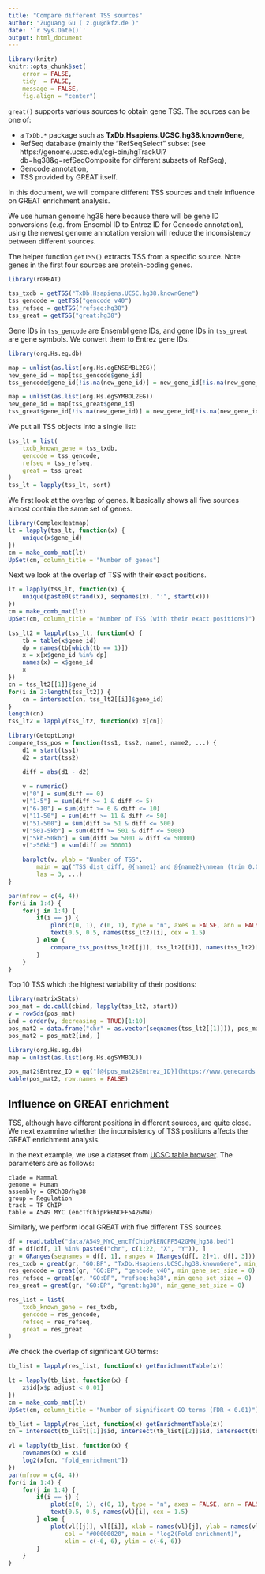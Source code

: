 ```yaml
---
title: "Compare different TSS sources"
author: "Zuguang Gu ( z.gu@dkfz.de )"
date: '`r Sys.Date()`'
output: html_document
---
```


```r
library(knitr)
knitr::opts_chunk$set(
    error = FALSE,
    tidy  = FALSE,
    message = FALSE,
    fig.align = "center")
```


`great()` supports various sources to obtain gene TSS. The sources can be one of:

- a `TxDb.*` package such as **TxDb.Hsapiens.UCSC.hg38.knownGene**,
- RefSeq database (mainly the "RefSeqSelect" subset (see https://genome.ucsc.edu/cgi-bin/hgTrackUi?db=hg38&g=refSeqComposite for different subsets of RefSeq),
- Gencode annotation,
- TSS provided by GREAT itself.

In this document, we will compare different TSS sources and their influence on GREAT enrichment analysis.

We use human genome hg38 here because there will be gene ID conversions (e.g. from Ensembl ID to Entrez ID for Gencode annotation), using
the newest genome annotation version will reduce the inconsistency between different sources.

The helper function `getTSS()` extracts TSS from a specific source. Note genes in the first four sources are protein-coding genes.

```r
library(rGREAT)

tss_txdb = getTSS("TxDb.Hsapiens.UCSC.hg38.knownGene")
tss_gencode = getTSS("gencode_v40")
tss_refseq = getTSS("refseq:hg38")
tss_great = getTSS("great:hg38")
```

Gene IDs in `tss_gencode` are Ensembl gene IDs, and gene IDs in `tss_great` are gene symbols. We convert them to Entrez gene IDs.

```r
library(org.Hs.eg.db)

map = unlist(as.list(org.Hs.egENSEMBL2EG))
new_gene_id = map[tss_gencode$gene_id]
tss_gencode$gene_id[!is.na(new_gene_id)] = new_gene_id[!is.na(new_gene_id)]

map = unlist(as.list(org.Hs.egSYMBOL2EG))
new_gene_id = map[tss_great$gene_id]
tss_great$gene_id[!is.na(new_gene_id)] = new_gene_id[!is.na(new_gene_id)]
```


We put all TSS objects into a single list:

```r
tss_lt = list(
    txdb_known_gene = tss_txdb,
    gencode = tss_gencode,
    refseq = tss_refseq,
    great = tss_great
)
tss_lt = lapply(tss_lt, sort)
```

We first look at the overlap of genes. It basically shows all five sources almost contain the same set of genes.

```r
library(ComplexHeatmap)
lt = lapply(tss_lt, function(x) {
    unique(x$gene_id)
})
cm = make_comb_mat(lt)
UpSet(cm, column_title = "Number of genes")
```

Next we look at the overlap of TSS with their exact positions.

```r
lt = lapply(tss_lt, function(x) {
    unique(paste0(strand(x), seqnames(x), ":", start(x)))
})
cm = make_comb_mat(lt)
UpSet(cm, column_title = "Number of TSS (with their exact positions)")
```



```r
tss_lt2 = lapply(tss_lt, function(x) {
    tb = table(x$gene_id)
    dp = names(tb[which(tb == 1)])
    x = x[x$gene_id %in% dp]
    names(x) = x$gene_id
    x
})
cn = tss_lt2[[1]]$gene_id
for(i in 2:length(tss_lt2)) {
    cn = intersect(cn, tss_lt2[[i]]$gene_id)
}
length(cn)
tss_lt2 = lapply(tss_lt2, function(x) x[cn])
```


```r
library(GetoptLong)
compare_tss_pos = function(tss1, tss2, name1, name2, ...) {
    d1 = start(tss1)
    d2 = start(tss2)

    diff = abs(d1 - d2)
    
    v = numeric()
    v["0"] = sum(diff == 0)
    v["1-5"] = sum(diff >= 1 & diff <= 5)
    v["6-10"] = sum(diff >= 6 & diff <= 10)
    v["11-50"] = sum(diff >= 11 & diff <= 50)
    v["51-500"] = sum(diff >= 51 & diff <= 500)
    v["501-5kb"] = sum(diff >= 501 & diff <= 5000)
    v["5kb-50kb"] = sum(diff >= 5001 & diff <= 50000)
    v[">50kb"] = sum(diff >= 50001)

    barplot(v, ylab = "Number of TSS", 
        main = qq("TSS dist_diff, @{name1} and @{name2}\nmean (trim 0.05) = @{round(mean(diff, trim = 0.05))}bp, median = @{median(diff)}bp"), 
        las = 3, ...)
}

par(mfrow = c(4, 4))
for(i in 1:4) {
    for(j in 1:4) {
        if(i == j) {
            plot(c(0, 1), c(0, 1), type = "n", axes = FALSE, ann = FALSE)
            text(0.5, 0.5, names(tss_lt2)[i], cex = 1.5)
        } else {
            compare_tss_pos(tss_lt2[[j]], tss_lt2[[i]], names(tss_lt2)[j], names(tss_lt2)[i], ylim = c(0, 16000))
        }
    }
}
```

Top 10 TSS which the highest variability of their positions:

```r
library(matrixStats)
pos_mat = do.call(cbind, lapply(tss_lt2, start))
v = rowSds(pos_mat)
ind = order(v, decreasing = TRUE)[1:10]
pos_mat2 = data.frame("chr" = as.vector(seqnames(tss_lt2[[1]])), pos_mat, Entrez_ID = tss_lt2[[1]]$gene_id)
pos_mat2 = pos_mat2[ind, ]

library(org.Hs.eg.db)
map = unlist(as.list(org.Hs.egSYMBOL))

pos_mat2$Entrez_ID = qq("[@{pos_mat2$Entrez_ID}](https://www.genecards.org/cgi-bin/carddisp.pl?gene=@{map[pos_mat2$Entrez_ID]}#genomic_location)", collapse = FALSE)
kable(pos_mat2, row.names = FALSE)
```


## Influence on GREAT enrichment

TSS, although have different positions in different sources, are quite close. We next examnine whether the inconsistency of TSS positions affects the GREAT enrichment analysis.

In the next example, we use a dataset from [UCSC table browser](https://genome.ucsc.edu/cgi-bin/hgTables). The parameters are as follows:

```
clade = Mammal
genome = Human
assembly = GRCh38/hg38
group = Regulation
track = TF ChIP
table = A549 MYC (encTfChipPkENCFF542GMN)
```

Similarly, we perform local GREAT with five different TSS sources.

```r
df = read.table("data/A549_MYC_encTfChipPkENCFF542GMN_hg38.bed")
df = df[df[, 1] %in% paste0("chr", c(1:22, "X", "Y")), ]
gr = GRanges(seqnames = df[, 1], ranges = IRanges(df[, 2]+1, df[, 3]))
res_txdb = great(gr, "GO:BP", "TxDb.Hsapiens.UCSC.hg38.knownGene", min_gene_set_size = 0)
res_gencode = great(gr, "GO:BP", "gencode_v40", min_gene_set_size = 0)
res_refseq = great(gr, "GO:BP", "refseq:hg38", min_gene_set_size = 0)
res_great = great(gr, "GO:BP", "great:hg38", min_gene_set_size = 0)

res_list = list(
    txdb_known_gene = res_txdb,
    gencode = res_gencode,
    refseq = res_refseq,
    great = res_great
)
```

We check the overlap of significant GO terms:

```r
tb_list = lapply(res_list, function(x) getEnrichmentTable(x))

lt = lapply(tb_list, function(x) {
    x$id[x$p_adjust < 0.01]
})
cm = make_comb_mat(lt)
UpSet(cm, column_title = "Number of significant GO terms (FDR < 0.01)")
```


```r
tb_list = lapply(res_list, function(x) getEnrichmentTable(x))
cn = intersect(tb_list[[1]]$id, intersect(tb_list[[2]]$id, intersect(tb_list[[3]]$id, tb_list[[4]]$id)))

vl = lapply(tb_list, function(x) {
    rownames(x) = x$id
    log2(x[cn, "fold_enrichment"])
})
par(mfrow = c(4, 4))
for(i in 1:4) {
    for(j in 1:4) {
        if(i == j) {
            plot(c(0, 1), c(0, 1), type = "n", axes = FALSE, ann = FALSE)
            text(0.5, 0.5, names(vl)[i], cex = 1.5)
        } else {
            plot(vl[[j]], vl[[i]], xlab = names(vl)[j], ylab = names(vl)[i], pch = 16, 
                col = "#00000020", main = "log2(Fold enrichment)",
                xlim = c(-6, 6), ylim = c(-6, 6))
        }
    }
}
```
